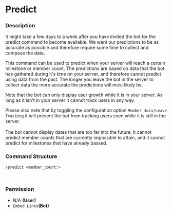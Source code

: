 
# Predict

### Description

<Callout type="warning">
It might take a few days to a week after you have invited the bot for the predict command to become available. We want our predictions to be as accurate as possible and therefore require some time to collect and compose the data.
</Callout>

This command can be used to predict when your server will reach a certain milestone or member count. The predictions are based on data that the bot has gathered during it's time on your server, and therefore cannot predict using data from the past. The longer you leave the bot in the server to collect data the more accurate the predictions will most likely be.

Note that the bot can only display user growth while it is in your server. As long as it isn't in your server it cannot track users in any way.&#x20;

Please also note that by toggling the configuration option `Member Join/Leave Tracking` it will prevent the bot from tracking users even while it is still in the server.\
\
The bot cannot display dates that are too far into the future, it cannot predict member counts that are currently impossible to attain, and it cannot predict for milestones that have already passed.

### Command Structure

```
/predict <member_count:>
```

<figure><img src="https://i.imgur.com/cqLuHyt.png" alt=""><figcaption></figcaption></figure>

<figure><img src="https://i.imgur.com/RICohnB.png" alt=""><figcaption></figcaption></figure>

### **Permission**

* N/A **(User)**
* `Embed Links`**(Bot)**
